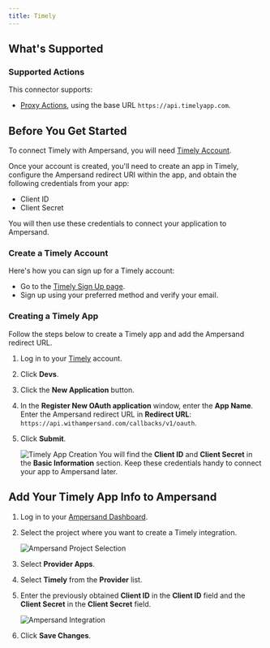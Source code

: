 ```yaml
---
title: Timely
---
```


## What's Supported

### Supported Actions

This connector supports:

- [Proxy Actions](/define-integrations/proxy-actions), using the base URL `https://api.timelyapp.com`.

## Before You Get Started

To connect Timely with Ampersand, you will need [Timely Account](https://app.timelyapp.com/join).

Once your account is created, you'll need to create an app in Timely, configure the Ampersand redirect URI within the app, and obtain the following credentials from your app:

- Client ID
- Client Secret

You will then use these credentials to connect your application to Ampersand.

### Create a Timely Account

Here's how you can sign up for a Timely account:

- Go to the [Timely Sign Up page](https://app.timelyapp.com/join).
- Sign up using your preferred method and verify your email.

### Creating a Timely App

Follow the steps below to create a Timely app and add the Ampersand redirect URL.

1. Log in to your [Timely](https://auth.memory.ai/login) account.

2. Click **Devs**.

3. Click the **New Application** button.

4. In the **Register New OAuth application** window, enter the **App Name**. Enter the Ampersand redirect URL in **Redirect URL**: `https://api.withampersand.com/callbacks/v1/oauth`.

5. Click **Submit**.

   ![Timely App Creation](/images/provider-guides/Oauth-timely.gif)
   You will find the **Client ID** and **Client Secret** in the **Basic Information** section. Keep these credentials handy to connect your app to Ampersand later.

## Add Your Timely App Info to Ampersand

1. Log in to your [Ampersand Dashboard](https://dashboard.withampersand.com).

2. Select the project where you want to create a Timely integration.

   ![Ampersand Project Selection](/images/provider-guides/31a6a12-Ampersand.png)

3. Select **Provider Apps**.

4. Select **Timely** from the **Provider** list.

5. Enter the previously obtained **Client ID** in the **Client ID** field and the **Client Secret** in the **Client Secret** field.

   ![Ampersand Integration](/images/provider-guides/timely-amps.gif)

6. Click **Save Changes**.
